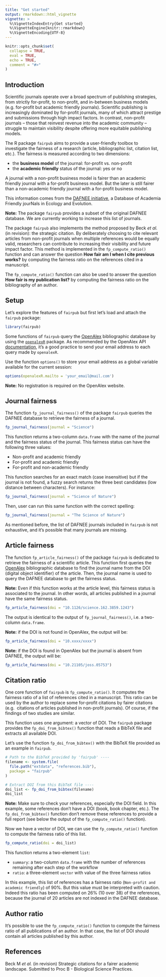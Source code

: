 ```yaml
---
title: "Get started"
output: rmarkdown::html_vignette
vignette: >
  %\VignetteIndexEntry{Get started}
  %\VignetteEngine{knitr::rmarkdown}
  %\VignetteEncoding{UTF-8}
---
```


```r
knitr::opts_chunk$set(
  collapse = TRUE,
  eval = TRUE,
  echo = TRUE,
  comment = "#>"
)
```


## Introduction

Scientific journals operate over a broad spectrum of publishing strategies, 
from strictly for-profit, to non-profit, and in-between business models 
(e.g. for-profit but academic friendly journals). Scientific publishing is 
increasingly dominated by for-profit journals, many of which attract prestige 
and submissions through high impact factors. In contrast, non-profit journals 
– those that reinvest revenue into the academic community – struggle to maintain
visibility despite offering more equitable publishing models.

The R package `fairpub` aims to provide a user-friendly toolbox to investigate 
the fairness of a research (article, bibliographic list, citation list, 
etc.). The fairness is measured according to two dimensions: 

- the **business model** of the journal: for-profit vs. non-profit
- the **academic friendly** status of the journal: yes or no

A journal with a non-profit business model is fairer than an academic friendly 
journal with a for-profit business model. But the later is still fairer than a
non-academic friendly journal with a for-profit business model.

This information comes from the 
[DAFNEE initiative](https://dafnee.isem-evolution.fr/), a Database of Academia 
Friendly jourNals in Ecology and Evolution.

**Note:** The package `fairpub` provides a subset of the original DAFNEE database.
We are currently working to increase this list of journals.

The package `fairpub` also implements the method proposed by Beck _et al._ 
(in revision): the strategic citation. By deliberately choosing to cite relevant
articles from non-profit journals when multiple references would be equally 
valid, researchers can contribute to increasing their visibility and future 
impact factor. This method is implemented in the `fp_compute_ratio()` function 
and can answer the question **How fair am I when I cite previous works?** by 
computing the fairness ratio on the references cited in a manuscript.

The `fp_compute_ratio()` function can also be used to answer the question 
**How fair is my publication list?** by computing the fairness ratio on the 
bibliography of an author.


## Setup

Let's explore the features of `fairpub` but first let's load and attach the
`fairpub` package:

```r
library(fairpub)
```

Some functions of `fairpub` query the [OpenAlex](https://openalex.org/) 
bibliographic database by using the 
[`openalexR`](https://docs.ropensci.org/openalexR/) package. As recommended by 
the OpenAlex API [documentation](https://docs.openalex.org/how-to-use-the-api/rate-limits-and-authentication#the-polite-pool),
it's a good practice to send your email address to each query made by `openalexR`.

Use the function `options()` to store your email address as a global variable
available for the current session:


```r
options(openalexR.mailto = 'your_email@mail.com')
```

**Note:** No registration is required on the OpenAlex website.



## Journal fairness

The function `fp_journal_fairness()` of the package `fairpub` queries the DAFNEE
database to retrieve the fairness of a journal.

```r
fp_journal_fairness(journal = "Science")
```

This function returns a two-column `data.frame` with the name of the journal and
the fairness status of the journal. This fairness status can have the following
three values:

- Non-profit and academic friendly
- For-profit and academic friendly
- For-profit and non-academic friendly

This function searches for an exact match (case insensitive) but if the journal
is not found, a fuzzy search returns the three best candidates (low distance
between characters). For instance:

```r
fp_journal_fairness(journal = "Science of Nature")
```

Then, user can run this same function with the correct spelling:

```r
fp_journal_fairness(journal = "The Science of Nature")
```

As mentioned before, the list of DAFNEE journals included in `fairpub` is not 
exhaustive, and it's possible that many journals are missing.



## Article fairness

The function `fp_article_fairness()` of the package `fairpub` is dedicated to
retrieve the fairness of a scientific article. This function first queries the
[OpenAlex](https://openalex.org/) bibliographic database to find the journal
name from the DOI (digital object identifier) of the article. Then, the journal
name is used to query the DAFNEE database to get the fairness status.

**Note:** Even if this function works at the article level, this fairness status
is associated to the journal. In other words, all articles published in a journal
have the same fairness status.


```r
fp_article_fairness(doi = "10.1126/science.162.3859.1243")
```

The output is identical to the output of `fp_journal_fairness()`, i.e. a 
two-column `data.frame`.

**Note:** if the DOI is not found in OpenAlex, the output will be:

```r
fp_article_fairness(doi = "10.xxxx/xxxx")
```

**Note:** if the DOI is found in OpenAlex but the journal is absent from DAFNEE,
the output will be:

```r
fp_article_fairness(doi = "10.21105/joss.05753")
```


## Citation ratio

One core function of `fairpub` is `fp_compute_ratio()`. It computes the fairness
ratio of a list of references cited in a manuscript. This ratio can be used by 
the author to replace some for-profit citations by fairer citations (e.g. 
citations of articles published in non-profit journals). Of course, if the findings
of two studies are similar.

This function uses one argument: a vector of DOI. The `fairpub` package provides
the `fp_doi_from_bibtex()` function that reads a BibTeX file and extracts all
available DOI.

Let's use the function `fp_doi_from_bibtex()` with the BibTeX file provided as 
an example in `fairpub`.


```r
# Path to the BibTeX provided by 'fairpub' ----
filename <- system.file(
  file.path("extdata", "references.bib"),
  package = "fairpub"
)

# Extract DOI from this BibTeX file ----
doi_list <- fp_doi_from_bibtex(filename)
doi_list
```

**Note:** Make sure to check your references, especially the DOI field. In this
example, some references don't have a DOI (book, book chapter, etc.). The
`fp_doi_from_bibtex()` function don't remove these references to provide
a full report (see below the output of the `fp_compute_ratio()` function).

Now we have a vector of DOI, we can use the `fp_compute_ratio()` function to 
compute the fairness ratio of this list.

```r
fp_compute_ratio(doi = doi_list)
```

This function returns a two-element `list`:

- `summary`: a two-column `data.frame` with the number of references remaining
after each step of the workflow
- `ratio`: a three-element `vector` with value of the three fairness ratios

In this example, this list of references has a fairness ratio 
(`Non-profit and academic friendly`) of 90%. But this value must be interpreted 
with caution. Indeed this ratio has been computed on 26% (10 over 38) of the 
references, because the journal of 20 articles are not indexed in the DAFNEE 
database.


## Author ratio

It's possible to use the `fp_compute_ratio()` function to compute the fairness 
ratio of all publications of an author. In that case, the list of DOI should 
contain all articles published by this author.


## References

Beck M _et al._ (in revision) Strategic citations for a fairer academic landscape. 
Submitted to Proc B - Biological Science Practices.
